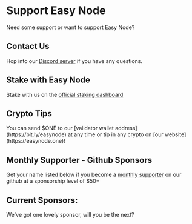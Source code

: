 
# Support Easy Node
Need some support or want to support Easy Node?

## Contact Us
Hop into our [Discord server](https://discord.gg/Rcz5T6D9CV) if you have any questions.

## Stake with Easy Node
Stake with us on the [official staking dashboard](https://bit.ly/easynode)

## Crypto Tips
<Callout emoji="💵">
You can send $ONE to our [validator wallet address](https://bit.ly/easynode) at any time or tip in any crypto on [our website](https://easynode.one)!
</Callout>

## Monthly Supporter - Github Sponsors
Get your name listed below if you become a [monthly supporter](https://github.com/sponsors/easy-node-one/) on our github at a sponsorship level of $50+

## Current Sponsors:
We've got one lovely sponsor, will you be the next?